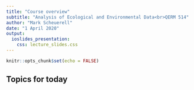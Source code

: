 ```yaml
---
title: "Course overview"
subtitle: "Analysis of Ecological and Environmental Data<br>QERM 514"
author: "Mark Scheuerell"
date: "1 April 2020"
output:
  ioslides_presentation:
    css: lecture_slides.css
---
```


```r
knitr::opts_chunk$set(echo = FALSE)
```

## Topics for today
